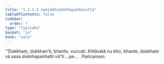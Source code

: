 ```yaml
---
title: "1.2.2.5 Samiddhidukkhapañhāsutta"
tableOfContents: false
sidebar:
  order: 7
type: "tipitaka"
basket: "su"
book: "sala"
---
```



<DynamicBreadcrumb />

<Division number="67" book="sala">

<Paragraph number="222" book="sala">
“‘Dukkhaṃ, dukkhan’ti, bhante, vuccati. Kittāvatā nu kho, bhante, dukkhaṃ vā assa dukkhapaññatti vā”ti …pe… .

</Paragraph>
</Division>

<Paragraph number="223" type="center" book="sala">
Pañcamaṃ.
</Paragraph>